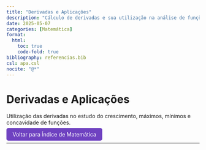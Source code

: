 ```yaml
---
title: "Derivadas e Aplicações"
description: "Cálculo de derivadas e sua utilização na análise de funções."
date: 2025-05-07
categories: [Matemática]
format:
  html:
    toc: true
    code-fold: true
bibliography: referencias.bib
csl: apa.csl
nocite: "@*"
---
```


# Derivadas e Aplicações

Utilização das derivadas no estudo do crescimento, máximos, mínimos e concavidade de funções.

<p><a href="index.qmd" style="padding: 8px 16px; background-color: #6f42c1; color: white; border-radius: 5px; text-decoration: none;"> Voltar para Índice de Matemática</a></p>

---